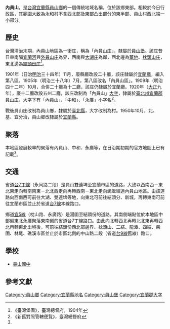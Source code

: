 {{noteTA
|1 = zh-cn:庄; zh-hk:庄; zh-tw:庄;
}}
'''內員山'''，是[[台灣|台灣]][[宜蘭縣|宜蘭縣]][[員山鄉|員山鄉]]的一個傳統地域名稱，位於該鄉東部。相較於今日行政區，其範圍大致為永和村不含西北部及東部凸出部分的東半部、員山村西北端一小部分。

==歷史==
台灣清治末期，內員山地區為一街庄，稱為「內員山庄」，隸屬於[[員山堡|員山堡]]。該庄昔日東南隔[[宜蘭河|宜蘭河]]與[[外員山_(宜蘭縣)|外員山庄]]為界，西南與[[大湖_(宜蘭縣)|大湖庄]]為鄰，西北邊為[[蕃地|蕃地]]、[[枕頭山庄|枕頭山庄]]，東北邊為[[結頭份庄|結頭份庄]]<ref name="臺灣堡圖">《臺灣堡圖》，臺灣總督府，1904年</ref>。

1901年（日治[[明治|明治]]三十四年）11月，廢縣廳改設二十廳，該庄隸屬於[[宜蘭廳|宜蘭廳]]，編入第八區。1905年（明治三十八年）7月，第八區改名「內員山區」。1909年（明治四十二年）10月，合併二十廳為十二廳，該庄仍隸屬於宜蘭廳。1920年（[[大正|大正]]九年），廢十二廳改設五州二廳，該庄改制為「內員山」[[大字|大字]]，隸屬於[[臺北州|臺北州]][[宜蘭郡|宜蘭郡]][[員山庄|員山庄]]，大字下有「內員山」、「中和」、「永廣」小字名<ref>《新舊對照管轄便覽》，臺灣總督府</ref>。

戰後員山庄改制為員山鄉，隸屬於[[臺北縣|臺北縣]]，大字改制為村。1950年10月，北、基、宜分治，員山鄉改隸屬於[[宜蘭縣|宜蘭縣]]。

==聚落==
本地區發展較早的聚落有內員山、中和、永廣等，在日治期初期的官方地圖上已有記載<ref name="臺灣堡圖"/>。

==交通==
省道[[台7丁線|台7丁線]]（永同路二段）是員山雙連埤至宜蘭市區的道路，大致以西南西－東北東走向轉南南東－北北西走向再轉西南－東北走向蜿蜒經過內員山地區。由該道路向西南西可前往大湖、雙連埤等地，向東北可前往結頭分、新城，再轉東南可前往宜蘭市區並止於省道[[台7線|台7線]]本線路口。

鄉道[[宜5線|宜5線]]（枕山路、永廣路）是湯圍至結頭份的道路，其南側端點位於本地區中部偏東北永廣聚落東南側的省道台7丁線路口。由此向北轉西北再轉北北東再轉西北再轉東北出境後，可前往結頭份西北部邊界、枕頭山、二結、龍潭、四結、柴圍、林尾、礁溪市區並止於市區北側的中山路二段（省道[[台9線|台9線]]舊線）路口。

==學校==
*[[員山國中|員山國中]]

==參考文獻==
{{reflist}}

{{宜蘭郡}}

[[Category:員山鄉|Category:員山鄉]]
[[Category:宜蘭縣地名|Category:宜蘭縣地名]]
[[Category:員山堡|Category:員山堡]]
[[Category:宜蘭郡大字|Category:宜蘭郡大字]]